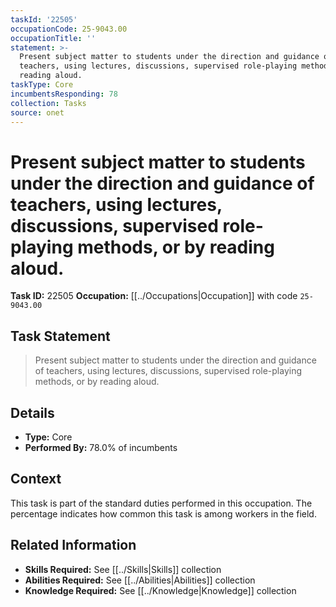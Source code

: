 ```yaml
---
taskId: '22505'
occupationCode: 25-9043.00
occupationTitle: ''
statement: >-
  Present subject matter to students under the direction and guidance of
  teachers, using lectures, discussions, supervised role-playing methods, or by
  reading aloud.
taskType: Core
incumbentsResponding: 78
collection: Tasks
source: onet
---
```

# Present subject matter to students under the direction and guidance of teachers, using lectures, discussions, supervised role-playing methods, or by reading aloud.

**Task ID:** 22505
**Occupation:** [[../Occupations|Occupation]] with code `25-9043.00`

## Task Statement

> Present subject matter to students under the direction and guidance of teachers, using lectures, discussions, supervised role-playing methods, or by reading aloud.

## Details

- **Type:** Core
- **Performed By:** 78.0% of incumbents

## Context

This task is part of the standard duties performed in this occupation. The percentage indicates how common this task is among workers in the field.

## Related Information

- **Skills Required:** See [[../Skills|Skills]] collection
- **Abilities Required:** See [[../Abilities|Abilities]] collection
- **Knowledge Required:** See [[../Knowledge|Knowledge]] collection
